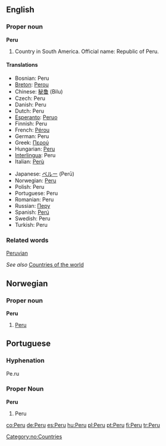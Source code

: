 {{See|peru}}
==English==
===Proper noun===
'''Peru'''

#Country in South America. Official name: Republic of Peru.

====Translations====
{{top}}
*Bosnian: Peru {{m}}
*[[Breton]]: [[Perou]]
*Chinese: [[秘鲁]] (Bilu)
*Czech: Peru
*Danish: Peru
*Dutch: Peru {{n}}
*[[Esperanto]]: [[Peruo]]
*Finnish: Peru
*French: [[Pérou]] {{m}}
*German: Peru
*Greek: [[Περού]]
*Hungarian: [[Peru]]
*[[Interlingua]]: Peru
*Italian: [[Perù]] {{m}}
{{mid}}
*Japanese: [[ペルー]] (Perū)
*Norwegian: [[#Norwegian|Peru]]
*Polish: Peru
*Portuguese: Peru {{m}}
*Romanian: Peru {{n}}
*Russian: [[Перу]]
*Spanish: [[Perú]] {{m}}
*Swedish: Peru
*Turkish: Peru
{{bottom}}

===Related words===
[[Peruvian]]

''See also'' [[Countries of the world]]

==Norwegian==
===Proper noun===
[[Category:no:Countries]]
'''Peru'''
#[[#English|Peru]]

==Portuguese==
===Hyphenation===
Pe.ru
===Proper Noun===
'''Peru''' {{m}}

#Peru

[[co:Peru]]
[[de:Peru]]
[[es:Peru]]
[[hu:Peru]]
[[pl:Peru]]
[[pt:Peru]]
[[fi:Peru]]
[[tr:Peru]]